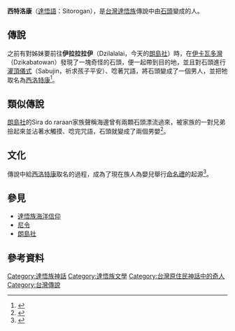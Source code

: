 '''西特洛康'''（[[達悟語|達悟語]]：Sitorogan），是[[台灣|台灣]][[達悟族|達悟族]]傳說中由[[石頭|石頭]]變成的人。

== 傳說 ==
之前有對姊妹要前往'''伊拉拉拉伊'''（Dzilalalai，今天的[[朗島村|朗島社]]）時，在[[伊卡瓦多灣|伊卡瓦多灣]]（Dzikabatowan）發現了一塊奇怪的石頭，便一起帶到目的地，並且對石頭進行[[灌頂儀式|灌頂儀式]]（Sabujin，祈求孩子平安）、唸著咒語，將石頭變成了一個男人，並把牠取名為[[西洛特康|西洛特康]]<ref name="原住民神話‧故事全集（2）">{{cite web|author=林道生|title=原住民神話‧故事全集（2）|url=https://www.taaze.tw/goods/11100039739.html|publisher=漢藝色研|isbn=9789576224508|accessdate=2002}}</ref>。

== 類似傳說 ==
[[朗島村|朗島社]]的Sira do raraan家族聲稱海邊曾有兩顆石頭漂流過來，被家族的一對兄弟撿起來並沾著水觸摸、唸完咒語，石頭就變成了兩個男嬰<ref name="雅美族史篇">{{cite web|author=余光弘|title=臺灣原住民史-雅美族史篇|url=https://www.taaze.tw/goods/11100039739.html|publisher=國史館台灣文獻館|isbn=9789570231410|accessdate=1998-12-01}}</ref>。

== 文化 ==
傳說中給[[西洛特康|西洛特康]]取名的過程，成為了現在族人為嬰兒舉行[[命名儀式|命名禮]]的起源<ref name="達悟族神話與傳說">{{cite web|author=[[達西烏拉彎·畢馬|達西烏拉彎·畢馬]]|title=達悟族神話與傳說|url=https://www.books.com.tw/products/0010232852|publisher=晨星|isbn=9574554791|accessdate=2003-09-01|archive-date=2019-08-06|archive-url=https://web.archive.org/web/20190806061159/https://www.books.com.tw/products/0010232852|dead-url=no}}</ref>。

== 參見 ==
*[[達悟族海洋信仰|達悟族海洋信仰]]
*[[尼令|尼令]]
*[[朗島村|朗島社]]

== 參考資料 ==
{{reflist}}

{{Myth-stub}}
{{達悟族神話}}
[[Category:達悟族神話|Category:達悟族神話]]
[[Category:達悟族文學|Category:達悟族文學]]
[[Category:台灣原住民神話中的奇人|Category:台灣原住民神話中的奇人]]
[[Category:台灣傳說|Category:台灣傳說]]